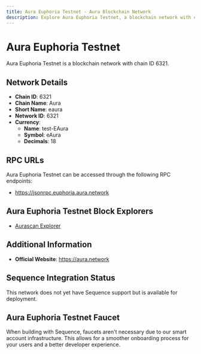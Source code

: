 ```yaml
--- 
title: Aura Euphoria Testnet - Aura Blockchain Network
description: Explore Aura Euphoria Testnet, a blockchain network with chain ID 6321. Learn about its native currency, test-EAura, and how to interact with the network.
---
```


# Aura Euphoria Testnet

Aura Euphoria Testnet is a blockchain network with chain ID 6321.

## Network Details

- **Chain ID**: 6321
- **Chain Name**: Aura
- **Short Name**: eaura
- **Network ID**: 6321
- **Currency**: 
  - **Name**: test-EAura
  - **Symbol**: eAura
  - **Decimals**: 18

## RPC URLs

Aura Euphoria Testnet can be accessed through the following RPC endpoints:

- https://jsonrpc.euphoria.aura.network

## Aura Euphoria Testnet Block Explorers

- [Aurascan Explorer](https://euphoria.aurascan.io)

## Additional Information

- **Official Website**: https://aura.network

## Sequence Integration Status

This network does not yet have Sequence support but is available for deployment.

## Aura Euphoria Testnet Faucet

When building with Sequence, faucets aren't necessary due to our smart account infrastructure. This allows for a smoother onboarding process for your users and a better developer experience.
